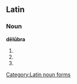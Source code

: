 ==Latin==

===Noun===
'''dēlūbra''' {{n}}

# {{inflection of|delubrum|dēlūbrum|nom|p|lang=la}}
# {{inflection of|delubrum|dēlūbrum|acc|p|lang=la}}
# {{inflection of|delubrum|dēlūbrum|voc|p|lang=la}}

[[Category:Latin noun forms]]